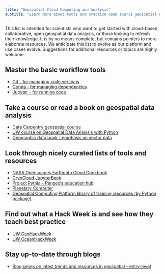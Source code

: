 ```yaml
---
title: "Geospatial Cloud Computing and Analysis"
subtitle: "Learn more about tools and practice open source geospatial data science - a list of external resources to get you started"
---
```


This list is intended for scientists who want to get started with cloud-based, collaborative, open geospatial data analysis, or those looking to refresh their knowledge. It is by no means complete, but contains pointers to more elaborate resources. We anticipate this list to evolve as our platform and use cases evolve. Suggestions for additional resources or topics are highly welcome.

## Master the basic workflow tools
* [Git - for managing code versions](https://docs.github.com/en/get-started/quickstart/github-flow)
* [Conda - for managing dependencies](https://docs.conda.io/en/latest/)
* [Jupyter - for running code](https://jupyter.org)

## Take a course or read a book on geospatial data analysis
* [Data Carpentry geospatial course](https://datacarpentry.org/geospatial-workshop/)
* [UW course on Geospatial Data Analysis with Python](https://uwgda-jupyterbook.readthedocs.io/)
* [Geographic data book - emphasis on vector data](https://geographicdata.science/book/intro.html)

## Look through nicely curated lists of tools and resources
* [NASA Openscapes Earthdata Cloud Cookbook](https://nasa-openscapes.github.io/earthdata-cloud-cookbook/)
* [CryoCloud JupyterBook](https://book.cryointhecloud.com/)
* [Project Pythia - Pangeo's education hub](https://projectpythia.org/)
* [Planetary Computer](https://planetarycomputer.microsoft.com/docs/overview/about)
* [Geospatial Computing Platform library of training resources (by Python package)](https://crib.utwente.nl/manual/training-resources/README.html)

## Find out what a Hack Week is and see how they teach best practice
* [UW GeoHackWeek](https://github.com/geohackweek)
* [UW OceanHackWeek](https://github.com/oceanhackweek/)

## Stay up-to-date through blogs
* [Blog series on latest trends and resources in geospatial - entry-level](https://medium.com/@shakasom)
